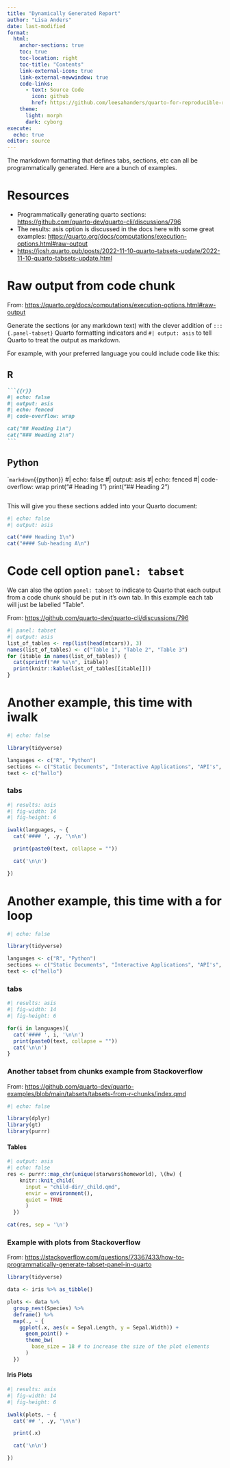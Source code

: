 ```yaml
---
title: "Dynamically Generated Report"
author: "Lisa Anders" 
date: last-modified
format: 
  html:
    anchor-sections: true
    toc: true
    toc-location: right
    toc-title: "Contents"
    link-external-icon: true
    link-external-newwindow: true
    code-links:
      - text: Source Code
        icon: github
        href: https://github.com/leesahanders/quarto-for-reproducible-reporting-demo/tree/main/content-examples/report-dynamically-generated
    theme: 
      light: morph
      dark: cyborg
execute:
  echo: true
editor: source
---
```


The markdown formatting that defines tabs, sections, etc can all be programmatically generated. Here are a bunch of examples. 

# Resources 

- Programmatically generating quarto sections: <https://github.com/quarto-dev/quarto-cli/discussions/796>
- The results: asis option is discussed in the docs here with some great examples: <https://quarto.org/docs/computations/execution-options.html#raw-output>
- <https://josh.quarto.pub/posts/2022-11-10-quarto-tabsets-update/2022-11-10-quarto-tabsets-update.html>

# Raw output from code chunk 

From: <https://quarto.org/docs/computations/execution-options.html#raw-output> 

Generate the sections (or any markdown text) with the clever addition of `::: {.panel-tabset}` Quarto formatting indicators and `#| output: asis` to tell Quarto to treat the output as markdown. 

For example, with your preferred language you could include code like this: 

::: {.panel-tabset}

## R

````markdown
```{{r}}
#| echo: false
#| output: asis
#| echo: fenced
#| code-overflow: wrap

cat("## Heading 1\n")
cat("### Heading 2\n")
```
````

## Python

````markdown
```{{python}}
#| echo: false
#| output: asis
#| echo: fenced
#| code-overflow: wrap
print("# Heading 1\n")
print("## Heading 2\n")
```
```

:::

This will give you these sections added into your Quarto document: 

```r
#| echo: false
#| output: asis

cat("### Heading 1\n")
cat("#### Sub-heading A\n")
```

# Code cell option `panel: tabset`

We can also the option `panel: tabset` to indicate to Quarto that each output from a code chunk should be put in it's own tab. In this example each tab will just be labelled "Table". 

From: <https://github.com/quarto-dev/quarto-cli/discussions/796> 

```r
#| panel: tabset
#| output: asis
list_of_tables <- rep(list(head(mtcars)), 3)
names(list_of_tables) <- c("Table 1", "Table 2", "Table 3")
for (itable in names(list_of_tables)) {
  cat(sprintf("## %s\n", itable))
  print(knitr::kable(list_of_tables[[itable]]))
}
```

# Another example, this time with iwalk

```r
#| echo: false

library(tidyverse)

languages <- c("R", "Python")
sections <- c("Static Documents", "Interactive Applications", "API's", "Pins")
text <- c("hello")
```

### tabs

:::: {.column-body}
::: {.panel-tabset}
```r
#| results: asis
#| fig-width: 14
#| fig-height: 6

iwalk(languages, ~ {
  cat('#### ', .y, '\n\n')

  print(paste0(text, collapse = ""))

  cat('\n\n')

})

```

:::
::::


# Another example, this time with a for loop

```r
#| echo: false

library(tidyverse)

languages <- c("R", "Python")
sections <- c("Static Documents", "Interactive Applications", "API's", "Pins")
text <- c("hello")
```

### tabs

:::: {.column-body}
::: {.panel-tabset}
```r
#| results: asis
#| fig-width: 14
#| fig-height: 6

for(i in languages){
  cat('#### ', i, '\n\n')
  print(paste0(text, collapse = ""))
  cat('\n\n')
}
```

:::
::::

### Another tabset from chunks example from Stackoverflow

From: <https://github.com/quarto-dev/quarto-examples/blob/main/tabsets/tabsets-from-r-chunks/index.qmd>

```r
#| echo: false

library(dplyr)
library(gt)
library(purrr)
```

#### Tables

::: {.panel-tabset}

```r
#| output: asis
#| echo: false
res <- purrr::map_chr(unique(starwars$homeworld), \(hw) {
    knitr::knit_child(
      input = "child-dir/_child.qmd",
      envir = environment(),
      quiet = TRUE
      )
  })

cat(res, sep = '\n')
```
:::

### Example with plots from Stackoverflow 

From: <https://stackoverflow.com/questions/73367433/how-to-programmatically-generate-tabset-panel-in-quarto>

```r
library(tidyverse)

data <- iris %>% as_tibble()

plots <- data %>%
  group_nest(Species) %>%
  deframe() %>%
  map(., ~ {
    ggplot(.x, aes(x = Sepal.Length, y = Sepal.Width)) +
      geom_point() +
      theme_bw(
        base_size = 18 # to increase the size of the plot elements
      )
  })

```

#### Iris Plots

:::: {.column-screen}
::: {.panel-tabset}
```r
#| results: asis
#| fig-width: 14
#| fig-height: 6

iwalk(plots, ~ {
  cat('## ', .y, '\n\n')

  print(.x)

  cat('\n\n')

})

```

:::
::::


 
